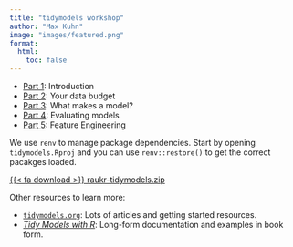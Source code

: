 ```yaml
---
title: "tidymodels workshop"
author: "Max Kuhn"
image: "images/featured.png"
format:
  html:
    toc: false
---
```



- [Part 1](part_1.html): Introduction
- [Part 2](part_2.html): Your data budget
- [Part 3](part_3.html): What makes a model?
- [Part 4](part_4.html): Evaluating models
- [Part 5](part_5.html): Feature Engineering

We use `renv` to manage package dependencies. Start by opening `tidymodels.Rproj` and you can use `renv::restore()` to get the correct pacakges loaded. 

<a class="btn btn-secondary btn-sm" href="https://xferticket.nbis.se/tickets/-JLSF0YySV3VV0_YoZV5n43VRHJfKF1QiiSoS9rysMo/raukr-tidymodels.zip/download" role="button">{{< fa download >}} raukr-tidymodels.zip</a>

Other resources to learn more: 

- [`tidymodels.org`](https://www.tidymodels.org): Lots of articles and getting started resources.
- [_Tidy Models with R_](https://www.tmwr.org): Long-form documentation and examples in book form.
